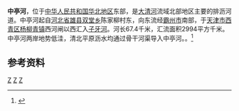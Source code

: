 '''中亭河'''，位于[[中华人民共和国|中华人民共和国]][[华北地区|华北地区]]东部，是[[大清河|大清河]]流域北部地区主要的排沥河道。中亭河起自[[河北省|河北省]][[雄县|雄县]][[双堂乡|双堂乡]]陈家柳村东，向东流经[[霸州市|霸州市]]南部，于[[天津市|天津市]][[西青区|西青区]][[杨柳青镇|杨柳青镇]]西河闸以西汇入[[子牙河|子牙河]]。河长67.4千米，汇流面积2994平方千米。中亭河两岸地势低洼，清北平原沥水均通过骨干河渠导入中亭河。。<ref name="中国河湖大典">{{cite book zh |author=《[[中国河湖大典|中国河湖大典]]》编纂委员会 |title=《中国河湖大典·海河卷》 |format=M |edition=1 |location=北京 |publisher=中国水利水电出版社 |date=2013年1月 |pages=126页 |id= ISBN 978-7-5170-0563-6}}</ref>

==参考资料==
{{reflist}}
[[Category:海河水系|Z]]
[[Category:河北河流|Z]]
[[Category:天津河流|Z]]